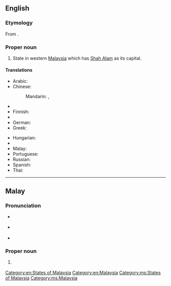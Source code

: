 ==English==
{{wikipedia}}

===Etymology===
From {{etyl|ms|en}} {{term|Selangor|lang=ms}}.

===Proper noun===
{{en-proper noun}}

# State in western [[Malaysia]] which has [[Shah Alam]] as its capital.

====Translations====
{{trans-top|western Malaysian state}}
* Arabic: {{t-|ar|سلانغور دار الإحسان|f|tr=salanghur darul-’eHsaan}}
* Chinese:
*: Mandarin: {{t-|cmn|雪蘭莪|sc=Hani}}, {{t-|cmn|雪兰莪|tr=Xuělán'é|sc=Hani}}
* {{trreq|nl}}
* Finnish: {{t-|fi|Selangor}}
* {{trreq|fr}}
* German: {{t-|de|Selangor}}
* Greek: {{t-|el|Σελανγκόρ|f|tr=Selangór}}
{{trans-mid}}
* Hungarian: {{t-|hu|Selangor}}
* {{trreq|ja}}
* Malay: {{t-|ms|Selangor}}
* Portuguese: {{t-|pt|Selangor}}
* Russian: {{t-|ru|Селангор|m|tr=S'elángor}}
* Spanish: {{t-|es|Selangor}}
* Thai: {{t-|th|สลังงอร์|tr=sàlăngngor}}
{{trans-bottom}}

[[Category:en:States of Malaysia]]
[[Category:en:Malaysia]]

----

==Malay==

===Pronunciation===
* {{a|Johor-Selangor}} {{IPA|/səlaŋo(r)/|lang=ms}}
* {{a|Riau-Lingga}} {{IPA|/səlaŋʊ(r)/|lang=ms}}
* {{rhymes|aŋo(r)|ŋo(r)|o(r)|lang=ms}}

===Proper noun===
{{head|ms|proper noun}}

# {{l|en|Selangor}} {{qualifier|western Malaysian state}}

[[Category:ms:States of Malaysia]]
[[Category:ms:Malaysia]]